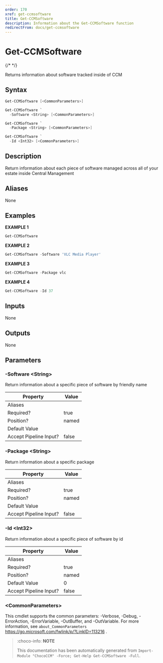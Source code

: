 ```yaml
---
order: 170
xref: get-ccmsoftware
title: Get-CCMSoftware
description: Information about the Get-CCMSoftware function
redirectFrom: docs/get-ccmsoftware
---
```


# Get-CCMSoftware

{/* <!-- This documentation is automatically generated from /Get-CCMSoftware.ps1 using GenerateDocs.ps1. Contributions are welcome at the original location(s). --> */}

Returns information about software tracked inside of CCM

## Syntax

~~~powershell
Get-CCMSoftware [<CommonParameters>]
~~~


~~~powershell
Get-CCMSoftware `
  -Software <String> [<CommonParameters>]
~~~


~~~powershell
Get-CCMSoftware `
  -Package <String> [<CommonParameters>]
~~~


~~~powershell
Get-CCMSoftware `
  -Id <Int32> [<CommonParameters>]
~~~

## Description

Return information about each piece of software managed across all of your estate inside Central Management


## Aliases

None

## Examples

 **EXAMPLE 1**

~~~powershell
Get-CCMSoftware

~~~

**EXAMPLE 2**

~~~powershell
Get-CCMSoftware -Software 'VLC Media Player'

~~~

**EXAMPLE 3**

~~~powershell
Get-CCMSoftware -Package vlc

~~~

**EXAMPLE 4**

~~~powershell
Get-CCMSoftware -Id 37

~~~

## Inputs

None

## Outputs

None

## Parameters

###  -Software &lt;String&gt;
Return information about a specific piece of software by friendly name

Property               | Value
---------------------- | -----
Aliases                |
Required?              | true
Position?              | named
Default Value          |
Accept Pipeline Input? | false

###  -Package &lt;String&gt;
Return information about a specific package

Property               | Value
---------------------- | -----
Aliases                |
Required?              | true
Position?              | named
Default Value          |
Accept Pipeline Input? | false

###  -Id &lt;Int32&gt;
Return information about a specific piece of software by id

Property               | Value
---------------------- | -----
Aliases                |
Required?              | true
Position?              | named
Default Value          | 0
Accept Pipeline Input? | false

### &lt;CommonParameters&gt;

This cmdlet supports the common parameters: -Verbose, -Debug, -ErrorAction, -ErrorVariable, -OutBuffer, and -OutVariable. For more information, see `about_CommonParameters` https://go.microsoft.com/fwlink/p/?LinkID=113216 .



<Xref title="Function Reference" value="chococcm-functions" />

> :choco-info: **NOTE**
> 
> This documentation has been automatically generated from `Import-Module "ChocoCCM" -Force; Get-Help Get-CCMSoftware -Full`.

